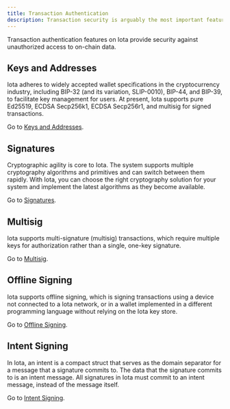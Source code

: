 ```yaml
---
title: Transaction Authentication
description: Transaction security is arguably the most important feature of a blockchain. Iota provides multiple features to secure your transactions, whether on chain or off.
---
```


Transaction authentication features on Iota provide security against unauthorized access to on-chain data. 

## Keys and Addresses 

Iota adheres to widely accepted wallet specifications in the cryptocurrency industry, including BIP-32 (and its variation, SLIP-0010), BIP-44, and BIP-39, to facilitate key management for users. At present, Iota supports pure Ed25519, ECDSA Secp256k1, ECDSA Secp256r1, and multisig for signed transactions. 

Go to [Keys and Addresses](./transaction-auth/keys-addresses.mdx).

## Signatures

Cryptographic agility is core to Iota. The system supports multiple cryptography algorithms and primitives and can switch between them rapidly. With Iota, you can choose the right cryptography solution for your system and implement the latest algorithms as they become available. 

Go to [Signatures](./transaction-auth/signatures.mdx).

## Multisig

Iota supports multi-signature (multisig) transactions, which require multiple keys for authorization rather than a single, one-key signature. 

Go to [Multisig](./transaction-auth/multisig.mdx).

## Offline Signing

Iota supports offline signing, which is signing transactions using a device not connected to a Iota network, or in a wallet implemented in a different programming language without relying on the Iota key store. 

Go to [Offline Signing](./transaction-auth/offline-signing.mdx).

## Intent Signing

In Iota, an intent is a compact struct that serves as the domain separator for a message that a signature commits to. The data that the signature commits to is an intent message. All signatures in Iota must commit to an intent message, instead of the message itself. 

Go to [Intent Signing](./transaction-auth/intent-signing.mdx).